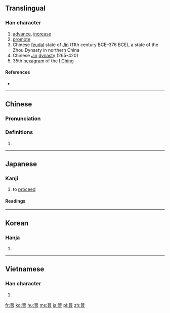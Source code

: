 {{also|晋}}
==Translingual==
{{ja-forms|[[晋]]|[[晋]]|[[晉]]}}
===Han character===
{{Han char|rn=72|rad=日|as=06|sn=10|four=1060<sub>1</sub>|canj=一戈戈日 (MIIA)|ids=⿱⿳[[一]]⿰[[厶]]厶一[[日]]}}

# [[advance]], [[increase]]
# [[promote]]
# Chinese [[feudal]] state of [[Jin]] (11th century BCE–376 BCE), a state of the Zhou Dynasty in northern China
# Chinese [[w:Jin Dynasty (265–420)|Jin]] [[dynasty]] (265-420)
# 35th [[hexagram]] of the [[I Ching]]

====References====
* {{Han ref|kx=0494.310|dkj=13898|dj=0860.070|hdz=21507.030|uh=6649|ud=26185|bh=AECA|bd=44746}}

----

==Chinese==
{{zh-forms|s=晋}}

===Pronunciation===
{{zh-pron
|m=jìn
|c=zeon3
|mc=y
|oc=y
|ma=
|cat=v,n,pn
}}

===Definitions===
# {{rfdef|lang=zh}}

----

==Japanese==

===Kanji===
{{ja-kanji|grade=uc|rs=日06|style=ky|shin=晋}}

# to [[proceed]]

====Readings====
{{ja-readings
|on=[[しん]] (shin)
|kun=[[すすむ|すす-む]] (susu-mu)}}

----

==Korean==

===Hanja===
{{ko-hanja|hangeul=진|eumhun=|rv=jin|mr=chin|y=cin}}

# {{defn|lang=ko|sort=日06}}

----

==Vietnamese==

===Han character===
{{vi-hantu|[[tấn]], [[tắn]], [[tớn]]|rs=日06}}

# {{defn|lang=vi|sort=日06}}

[[fr:晉]]
[[ko:晉]]
[[hu:晉]]
[[ms:晉]]
[[ja:晉]]
[[pl:晉]]
[[zh:晉]]